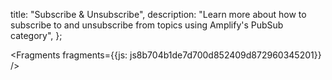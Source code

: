   title: "Subscribe & Unsubscribe",
  description: "Learn more about how to subscribe to and unsubscribe from topics using Amplify's PubSub category",
};






<Fragments fragments={{js: js8b704b1de7d700d852409d872960345201}} />
